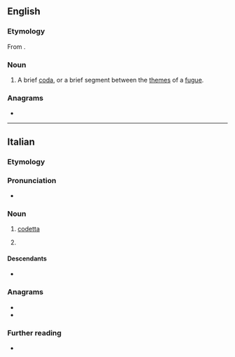 ==English==

===Etymology===
From {{bor|en|it|codetta}}.

===Noun===
{{en-noun}}

# {{lb|en|music}} A brief [[coda]], or a brief segment between the [[theme]]s of a [[fugue]].

===Anagrams===
* {{anagrams|en|a=acdeott|Cadotte}}

----

==Italian==

===Etymology===
{{af|it|coda|-etta|pos2=diminutive suffix}}

===Pronunciation===
* {{it-IPA|codétta}}

===Noun===
{{it-noun|f}}

# {{lb|it|music}} [[#English|codetta]]
# {{rfdef|it}}

====Descendants====
* {{desc|en|codetta|bor=1}}

===Anagrams===
* {{l|it|cadetto}}
* {{l|it|decotta}}

===Further reading===
* {{R:it:Treccani}}